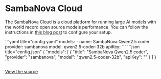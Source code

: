 
# SambaNova Cloud

The SambaNova Cloud is a cloud platform for running large AI models with the world record open source models performance. You can follow the instructions in [this blog post](https://sambanova.ai/blog/accelerating-coding-with-sambanova-cloud?ref=blog.epico-pilot.dev) to configure your setup.

<Tabs groupId="config-example">
  <TabItem value="yaml" label="YAML">
  ```yaml title="config.yaml"
  models:
    - name: SambaNova Qwen2.5 coder
      provider: sambanova
      model: qwen2.5-coder-32b
      apiKey: <YOUR_SAMBANOVA_API_KEY>
  ```
  </TabItem>
  <TabItem value="json" label="JSON">
  ```json title="config.json"
  {
    "models": [
      {
        "title": "SambaNova Qwen2.5 coder",
        "provider": "sambanova",
        "model": "qwen2.5-coder-32b",
        "apiKey": "<YOUR_SAMBANOVA_API_KEY>"
      }
    ]
  }
  ```
  </TabItem>
</Tabs>

[View the source](https://github.com/Mindbowser/co-pilot/blob/main/core/llm/llms/SambaNova.ts)
